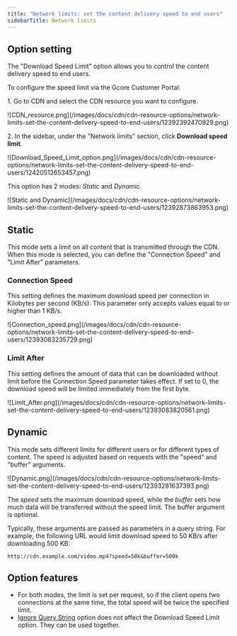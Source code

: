---
title: "Network limits: set the content delivery speed to end users"
sidebarTitle: Network limits
---

## Option setting

The "Download Speed Limit" option allows you to control the content delivery speed to end users.

To configure the speed limit via the Gcore Customer Portal:

1\. Go to CDN and select the CDN resource you want to configure.


<Frame>![CDN_resource.png](/images/docs/cdn/cdn-resource-options/network-limits-set-the-content-delivery-speed-to-end-users/12392392470929.png)</Frame>



2\. In the sidebar, under the "Network limits" section, click **Download speed limit**.


<Frame>![Download_Speed_Limit_option.png](/images/docs/cdn/cdn-resource-options/network-limits-set-the-content-delivery-speed-to-end-users/12420512653457.png)</Frame>



This option has 2 modes: _Static_ and _Dynamic_.


<Frame>![Static and Dynamic](/images/docs/cdn/cdn-resource-options/network-limits-set-the-content-delivery-speed-to-end-users/12392873863953.png)</Frame>



## Static

This mode sets a limit on all content that is transmitted through the CDN. When this mode is selected, you can define the "Connection Speed" and "Limit After" parameters.

### Connection Speed

This setting defines the maximum download speed per connection in Kilobytes per second (KB/s). This parameter only accepts values equal to or higher than 1 KB/s.


<Frame>![Connection_speed.png](/images/docs/cdn/cdn-resource-options/network-limits-set-the-content-delivery-speed-to-end-users/12393083235729.png)</Frame>



### Limit After

This setting defines the amount of data that can be downloaded without limit before the Connection Speed parameter takes effect. If set to 0, the download speed will be limited immediately from the first byte.


<Frame>![Limit_After.png](/images/docs/cdn/cdn-resource-options/network-limits-set-the-content-delivery-speed-to-end-users/12393083820561.png)</Frame>



## Dynamic

This mode sets different limits for different users or for different types of content. The speed is adjusted based on requests with the "speed" and "buffer" arguments.


<Frame>![Dynamic.png](/images/docs/cdn/cdn-resource-options/network-limits-set-the-content-delivery-speed-to-end-users/12393281637393.png)</Frame>



The _speed_ sets the maximum download speed, while the _buffer_ sets how much data will be transferred without the speed limit. The buffer argument is optional.

Typically, these arguments are passed as parameters in a query string. For example, the following URL would limit download speed to 50 KB/s after downloading 500 KB:
    
    
```
http://cdn.example.com/video.mp4?speed=50k&buffer=500k
```

## Option features

  * For both modes, the limit is set per request, so if the client opens two connections at the same time, the total speed will be twice the specified limit.
  * [Ignore Query String](/cdn/cdn-resource-options/cache/ignore-the-set-cookie-or-query-string-parameters-when-caching-content-on-cdn-servers#query-string-setting) option does not affect the Download Speed Limit option. They can be used together.